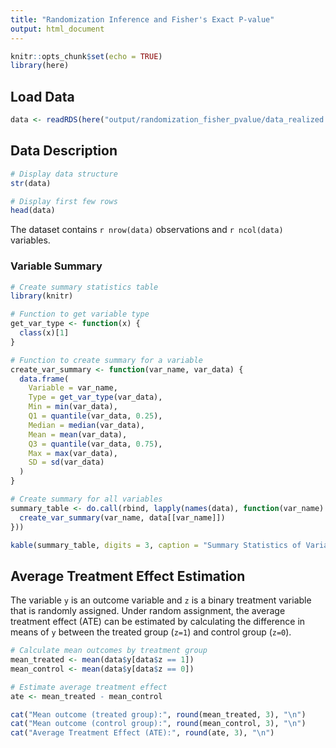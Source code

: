 ```yaml
---
title: "Randomization Inference and Fisher's Exact P-value"
output: html_document
---
```


```r
knitr::opts_chunk$set(echo = TRUE)
library(here)
```

## Load Data

```r
data <- readRDS(here("output/randomization_fisher_pvalue/data_realized.rds"))
```

## Data Description

```r
# Display data structure
str(data)

# Display first few rows
head(data)
```

The dataset contains `r nrow(data)` observations and `r ncol(data)` variables.

### Variable Summary

```r
# Create summary statistics table
library(knitr)

# Function to get variable type
get_var_type <- function(x) {
  class(x)[1]
}

# Function to create summary for a variable
create_var_summary <- function(var_name, var_data) {
  data.frame(
    Variable = var_name,
    Type = get_var_type(var_data),
    Min = min(var_data),
    Q1 = quantile(var_data, 0.25),
    Median = median(var_data),
    Mean = mean(var_data),
    Q3 = quantile(var_data, 0.75),
    Max = max(var_data),
    SD = sd(var_data)
  )
}

# Create summary for all variables
summary_table <- do.call(rbind, lapply(names(data), function(var_name) {
  create_var_summary(var_name, data[[var_name]])
}))

kable(summary_table, digits = 3, caption = "Summary Statistics of Variables")
```

## Average Treatment Effect Estimation

The variable `y` is an outcome variable and `z` is a binary treatment variable that is randomly assigned. Under random assignment, the average treatment effect (ATE) can be estimated by calculating the difference in means of `y` between the treated group (`z=1`) and control group (`z=0`).

```r
# Calculate mean outcomes by treatment group
mean_treated <- mean(data$y[data$z == 1])
mean_control <- mean(data$y[data$z == 0])

# Estimate average treatment effect
ate <- mean_treated - mean_control

cat("Mean outcome (treated group):", round(mean_treated, 3), "\n")
cat("Mean outcome (control group):", round(mean_control, 3), "\n")
cat("Average Treatment Effect (ATE):", round(ate, 3), "\n")
```